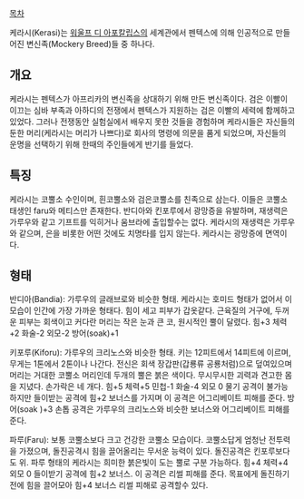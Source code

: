 [[목차]]

케라시(Kerasi)는 [[워울프 디 아포칼립스]]의 세계관에서 펜텍스에 의해 인공적으로 만들어진 변신족(Mockery Breed)들 중 하나다.

== 개요 ==

케라시는 펜텍스가 아프리카의 변신족을 상대하기 위해 만든 변신족이다. 검은 이빨이 이끄는 심바 부족과 아하디의 전쟁에서 펜텍스가 지원하는 검은 이빨의 세력에 함께하고 있었다. 그러나 전쟁동안 실험실에서 배우지 못한 것들을 경험하며 케라시들은 자신들의 둔한 머리(케라시는 머리가 나쁘다)로 회사의 명령에 의문을 품게 되었으며, 자신들의 운명을 선택하기 위해 한때의 주인들에게 반기를 들었다.


== 특징 ==

케라시는 코뿔소 수인이며, 흰코뿔소와 검은코뿔소를 친족으로 삼는다. 이들은 코뿔소 태생인 faru와 메티스만 존재한다.
반디아와 킨포루에서 광망증을 유발하며, 재생력은 가루우와 같고 기프트를 익히거나 움브라에 출입할수는 없다.
케라시의 재생력은 가루우와 같으며, 은을 비롯한 어떤 것에도 치명타를 입지 않는다. 케라시는 광망증에 면역이다.


== 형태 ==

반디아(Bandia): 가루우의 글래브로와 비슷한 형태. 케라시는 호미드 형태가 없어서 이 모습이 인간에 가장 가까운 형태다. 힘이 세고 피부가 갑옷같다.
근육질의 거구에, 두꺼운 피부는 회색이고 커다란 머리는 작은 눈과 큰 코, 원시적인 뿔이 달렸다.
힘+3 체력+2 화술-2 외모-2 방어(soak)+1

키포루(Kiforu): 가루우의 크리노스와 비슷한 형태. 키는 12피트에서 14피트에 이르며, 무게는 1톤에서 2톤이나 나간다. 전신은 회색 장갑판(갑룡류 공룡처럼)으로 덮여있으며 머리는 거대한 코뿔소 머리인데 두개의 뿔은 붉은 색이다. 무시무시한 괴력과 견고한 몸을 지녔다. 손가락은 네 개다.
힘+5 체력+5 민첩-1 화술-4 외모 0 물기 공격이 불가능하지만 들이받는 공격에 힘+2 보너스를 가지며 이 공격은 어그리베이트 피해를 준다. 방어(soak )+3 손톱 공격은 가루우의 크리노스와 비슷한 보너스와 어그리베이트 피해를 준다.

파루(Faru): 보통 코뿔소보다 크고 건강한 코뿔소 모습이다. 코뿔소답게 엄청난 전투력을 가졌으며, 돌진공격시 힘을 끌어올리는 무서운 능력이 있다. 돌진공격은 킨포루보다도 위. 파루 형태의 케라시는 희미한 붉은빛이 도는 뿔로 구분 가능하다.
힘+4 체력+4 외모 0 들이받기 공격에 힘+2 보너스. 이 공격은 리썰 피해를 준다. 목표에게 돌진하기 전에 힘을 끌어모아 힘+4 보너스 리썰 피해로 공격할수 있다. 
